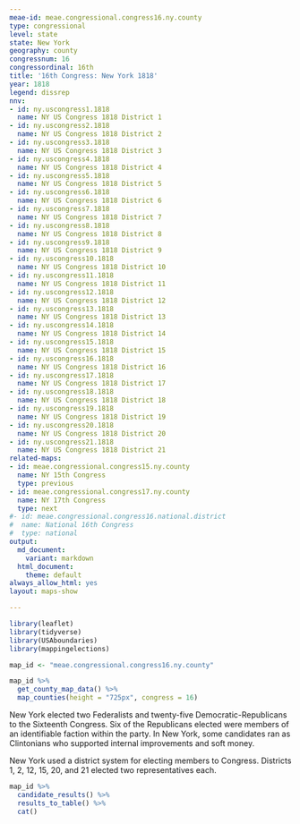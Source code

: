 ```yaml
---
meae-id: meae.congressional.congress16.ny.county
type: congressional
level: state
state: New York
geography: county
congressnum: 16
congressordinal: 16th
title: '16th Congress: New York 1818'
year: 1818
legend: dissrep
nnv:
- id: ny.uscongress1.1818
  name: NY US Congress 1818 District 1
- id: ny.uscongress2.1818
  name: NY US Congress 1818 District 2
- id: ny.uscongress3.1818
  name: NY US Congress 1818 District 3
- id: ny.uscongress4.1818
  name: NY US Congress 1818 District 4
- id: ny.uscongress5.1818
  name: NY US Congress 1818 District 5
- id: ny.uscongress6.1818
  name: NY US Congress 1818 District 6
- id: ny.uscongress7.1818
  name: NY US Congress 1818 District 7
- id: ny.uscongress8.1818
  name: NY US Congress 1818 District 8
- id: ny.uscongress9.1818
  name: NY US Congress 1818 District 9
- id: ny.uscongress10.1818
  name: NY US Congress 1818 District 10
- id: ny.uscongress11.1818
  name: NY US Congress 1818 District 11
- id: ny.uscongress12.1818
  name: NY US Congress 1818 District 12
- id: ny.uscongress13.1818
  name: NY US Congress 1818 District 13
- id: ny.uscongress14.1818
  name: NY US Congress 1818 District 14
- id: ny.uscongress15.1818
  name: NY US Congress 1818 District 15
- id: ny.uscongress16.1818
  name: NY US Congress 1818 District 16
- id: ny.uscongress17.1818
  name: NY US Congress 1818 District 17
- id: ny.uscongress18.1818
  name: NY US Congress 1818 District 18
- id: ny.uscongress19.1818
  name: NY US Congress 1818 District 19
- id: ny.uscongress20.1818
  name: NY US Congress 1818 District 20
- id: ny.uscongress21.1818
  name: NY US Congress 1818 District 21
related-maps:
- id: meae.congressional.congress15.ny.county
  name: NY 15th Congress
  type: previous
- id: meae.congressional.congress17.ny.county
  name: NY 17th Congress
  type: next
#- id: meae.congressional.congress16.national.district
#  name: National 16th Congress
#  type: national
output:
  md_document:
    variant: markdown
  html_document:
    theme: default
always_allow_html: yes
layout: maps-show

---
```


```r
library(leaflet)
library(tidyverse)
library(USAboundaries)
library(mappingelections)

map_id <- "meae.congressional.congress16.ny.county"
```

<div class="map">

```r
map_id %>%
  get_county_map_data() %>%
  map_counties(height = "725px", congress = 16)
```

</div>

New York elected two Federalists and twenty-five Democratic-Republicans to the Sixteenth Congress. Six of the Republicans elected were members of an identifiable faction within the party. In New York, some candidates ran as Clintonians who supported internal improvements and soft money. 

New York used a district system for electing members to Congress. Districts 1, 2, 12, 15, 20, and 21 elected two representatives each. 

<div class="results-table">

```r
map_id %>%
  candidate_results() %>%
  results_to_table() %>%
  cat()
```

</div>
